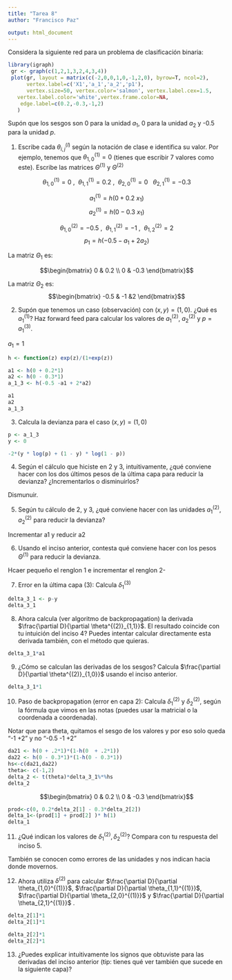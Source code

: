```yaml
---
title: "Tarea 8"
author: "Francisco Paz"

output: html_document
---
```



Considera la siguiente red para un problema de clasificación binaria:

```r
library(igraph)
 gr <- graph(c(1,2,1,3,2,4,3,4))
 plot(gr, layout = matrix(c(-2,0,0,1,0,-1,2,0), byrow=T, ncol=2),
      vertex.label=c('X1','a_1','a_2','p1'), 
      vertex.size=50, vertex.color='salmon', vertex.label.cex=1.5,
   vertex.label.color='white',vertex.frame.color=NA,
    edge.label=c(0.2,-0.3,-1,2)
   )
```

 Supón que los sesgos son 0 para la unidad $a_1$, 0 para la unidad $a_2$ y -0.5 para la unidad $p$.

1. Escribe cada $\theta_{i,j}^{(l)}$ según la notación de clase e identifica su valor. Por ejemplo, tenemos que $\theta^{(1)}_{1,0} = 0$ (tienes que escribir 7 valores como este). Escribe las matrices $\Theta^{(1)}$ y $\Theta^{(2)}$

$$\theta^{(1)}_{1,0} = 0  \ , \ \  \theta^{(1)}_{1,1} = 0.2  \ , \ \ \theta^{(1)}_{2,0} = 0  \ \ \  \theta^{(1)}_{2,1} = -0.3$$

$$a^{(1)}_1 = h(0 + 0.2 \ x_1 )$$
$$a^{(1)}_2 = h(0 - 0.3 \ x_1 )$$

$$\theta^{(2)}_{1,0} = -0.5  \ , \ \  \theta^{(2)}_{1,1} = -1  \ , \ \  \theta^{(2)}_{1,2} = 2$$
$$p_1 = h(-0.5 -a_1 + 2 a_2) $$

La matriz $\Theta_1$ es:

$$\begin{bmatrix}
    0 & 0.2 \\
    0 & -0.3
\end{bmatrix}$$


La matriz $\Theta_2$ es:
$$\begin{bmatrix}
    -0.5 & -1 &2
\end{bmatrix}$$

2. Supón que tenemos un caso (observación) con $(x, y)=(1, 0)$. ¿Qué es $a_1^{(1)}$? Haz forward feed para calcular los valores de $a_1^{(2)}$, $a_2^{(2)}$ y $p=a_1^{(3)}$.

$a_1 = 1$

```r
h <- function(z) exp(z)/(1+exp(z))

a1 <- h(0 + 0.2*1)
a2 <- h(0 - 0.3*1)
a_1_3 <- h(-0.5 -a1 + 2*a2)

a1
a2
a_1_3
```


3. Calcula la devianza para el caso $(x, y)=(1, 0)$

```r
p <- a_1_3
y <- 0

-2*(y * log(p) + (1 - y) * log(1 - p))

```

4. Según el cálculo que hiciste en 2 y 3, intuitivamente, ¿qué conviene hacer con los dos últimos pesos de la última capa para reducir la devianza? ¿Incrementarlos o disminuirlos? 

Dismunuir.


5. Según tu cálculo de 2, y 3, ¿qué conviene hacer con las unidades $a_1^{(2)}$, $a_2^{(2)}$  para reducir la devianza? 

Incrementar a1 y reducir a2

6. Usando el inciso anterior, contesta qué conviene hacer con los pesos $\Theta^{(1)}$ para reducir la devianza.

Hcaer pequeño el renglon 1  e incrementar el renglon 2-

7. Error en la última capa (3): Calcula $\delta^{(3)}_1$

```r
delta_3_1 <- p-y
delta_3_1
``` 

8. Ahora calcula (ver algoritmo de backpropagation) la derivada $\frac{\partial D}{\partial \theta^{(2)}_{1,1}}$. El resultado coincide con tu intuición del inciso 4? Puedes intentar calcular directamente esta derivada también, con el método que quieras.

```r
delta_3_1*a1
```

9. ¿Cómo se calculan las derivadas de los sesgos? Calcula $\frac{\partial D}{\partial \theta^{(2)}_{1,0}}$ usando  el inciso anterior.


```r
delta_3_1*1
```

10. Paso de backpropagation (error en capa 2): Calcula $\delta^{(2)}_1$ y $\delta^{(2)}_2$, según la fórmula que vimos en las notas  (puedes usar la matricial o la coordenada a coordenada).

Notar que para theta, quitamos el sesgo de los valores y por eso solo queda "-1   +2" y no "-0.5  -1  +2"
```r
da21 <- h(0 + .2*1)*(1-h(0  + .2*1))
da22 <- h(0 - 0.3*1)*(1-h(0 - 0.3*1))
hs<-c(da21,da22)
theta<- c(-1,2)
delta_2 <- t(theta)*delta_3_1%*%hs
delta_2
```


$$\begin{bmatrix}
    0 & 0.2 \\
    0 & -0.3
\end{bmatrix}$$


```r
prod<-c(0, 0.2*delta_2[1] - 0.3*delta_2[2])
delta_1<-(prod[1] + prod[2] )* h(1)
delta_1
```


11. ¿Qué indican los valores de $\delta^{(2)}_1, \delta^{(2)}_2$? Compara con tu respuesta del inciso 5.

También se conocen como errores de las unidades y nos indican hacia donde movernos.

12. Ahora utiliza $\delta^{(2)}$ para calcular  $\frac{\partial D}{\partial \theta_{1,0}^{(1)}}$, $\frac{\partial D}{\partial \theta_{1,1}^{(1)}}$, $\frac{\partial D}{\partial \theta_{2,0}^{(1)}}$ y $\frac{\partial D}{\partial \theta_{2,1}^{(1)}}$ . 

```r
delta_2[1]*1
delta_2[1]*1

delta_2[2]*1
delta_2[2]*1
```

13. ¿Puedes explicar intuitivamente los signos que obtuviste para las derivadas del inciso anterior (tip: tienes qué ver también que sucede en la siguiente capa)?


    